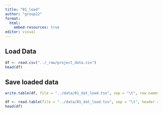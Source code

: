```yaml
---
title: "01_load"
author: "group22"
format:
  html:
    embed-resources: true
editor: visual
---
```


## Load Data

```r
df <- read.csv("../_raw/project_data.csv")
head(df)
```

## Save loaded data

```r
write.table(df, file = "../data/01_dat_load.tsv", sep = "\t", row.names = FALSE)

df <- read.table(file = "../data/01_dat_load.tsv", sep = "\t", header = TRUE)
head(df)
```
